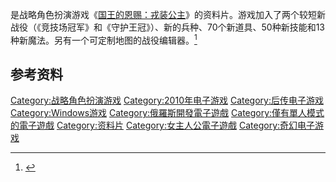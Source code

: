 {{NoteTA
|G1=Games
|G2=Might&Magic
}}
{{Infobox VG
| title          = 国王的恩赐：交错世界
| image          = 
| caption        = 
| original       = King’s Bounty: Перекрёстки миров
| english        = King's Bounty: Crossworlds
| common         = {{vgrelease|CN|国王的恩赐：交错世界|nocc=yes}}
| developer      = {{link-ru|Katauri Interactive|Katauri Interactive}}
| publisher      = [[1C_Company|1C Company]]
| engine         = 
| released       = {{vgrelease|NA|2010年9月17日}}
| genre          = [[战略角色扮演游戏|战略角色扮演]]
| modes          = [[单人电子游戏|单人]]
| platforms      = [[Microsoft_Windows|Microsoft Windows]]
}}
{{Vgname|国王的恩赐：交错世界|en=King's Bounty: Crossworlds|cn=国王的恩赐：交错世界}}是战略角色扮演游戏《[[国王的恩赐：戎装公主|国王的恩赐：戎装公主]]》的资料片。游戏加入了两个较短新战役（《竞技场冠军》和《守护王冠》）、新的兵种、70个新道具、50种新技能和13种新魔法。另有一个可定制地图的战役编辑器。<ref>{{Cite web |url=http://www.ali213.net/news/html/2010/9440.html |title=《国王的恩赐：交错世界》 评测 |accessdate=2010-09-23 |archive-date=2010-09-24 |archive-url=https://web.archive.org/web/20100924163036/http://www.ali213.net/news/html/2010/9440.html |dead-url=no }}</ref>

== 参考资料 ==
{{reflist|30em}}

{{King's Bounty}}

{{DEFAULTSORT:King's Bounty}}
[[Category:战略角色扮演游戏|Category:战略角色扮演游戏]]
[[Category:2010年电子游戏|Category:2010年电子游戏]]
[[Category:后传电子游戏|Category:后传电子游戏]]
[[Category:Windows游戏|Category:Windows游戏]]
[[Category:俄羅斯開發電子遊戲|Category:俄羅斯開發電子遊戲]]
[[Category:僅有單人模式的電子遊戲|Category:僅有單人模式的電子遊戲]]
[[Category:资料片|Category:资料片]]
[[Category:女主人公電子遊戲|Category:女主人公電子遊戲]]
[[Category:奇幻电子游戏|Category:奇幻电子游戏]]